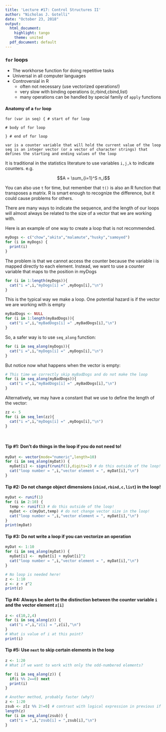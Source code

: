 ---
title: 'Lecture #17: Control Structures II'
author: "Nicholas J. Gotelli"
date: "October 23, 2018"
output:
  html_document:
    highlight: tango
    theme: united
  pdf_document: default
---
### `for` loops
* The workhorse function for doing repetitive tasks
* Universal in all computer languages
* Controversial in R
    - often not necessary (use vectorized operations!)
    - very slow with binding operations (c,rbind,cbind,list) 
    - many operations can be handled by special family of `apply` functions
    
#### Anatomy of a `for` loop
```
for (var in seq) { # start of for loop

# body of for loop 

} # end of for loop

var is a counter variable that will hold the current value of the loop
seq is an integer vector (or a vector of character strings) that defines the starting and ending values of the loop
```
It is traditional in the statistics literature to use variables `i,j,k` to indicate counters. e.g.

$$A = \sum_{i=1}^S n_i$$

You can also use `t` for time, but remember that `t()` is also an R function that transposes a matrix. R is smart enough to recognize the difference, but it could cause problems for others.

There are many ways to indicate the sequence, and the length of our loops will almost always be related to the size of a vector that we are working with. 

Here is an example of one way to create a loop that is not recommended.

```{r}
myDogs <- c("chow","akita","malamute","husky","samoyed")
for (i in myDogs) {
  print(i)
}
```
 The problem is that we cannot access the counter because the variable i is mapped directly to each element. Instead, we want to use a counter variable that maps to the position in myDogs
 
```{r}
for (i in 1:length(myDogs)){
  cat("i =",i,"myDogs[i] =" ,myDogs[i],"\n")
}
```

This is the typical way we make a loop. One potential hazard is if the vector we are working with is empty
```{r}
myBadDogs <- NULL
for (i in 1:length(myBadDogs)){
  cat("i =",i,"myBadDogs[i] =" ,myBadDogs[i],"\n")
}


```
So, a safer way is to use `seq_along` function:

```{r}
for (i in seq_along(myDogs)){
  cat("i =",i,"myDogs[i] =" ,myDogs[i],"\n")
}
```

But notice now what happens when the vector is empty:

```{r}

# This time we correctly skip myBadDogs and do not make the loop
for (i in seq_along(myBadDogs)){
  cat("i =",i,"myBadDogs[i] =" ,myBadDogs[i],"\n")
}
```



Alternatively, we may have a constant that we use to define the length of the vector:

```{r, eval=FALSE}
zz <- 5
for (i in seq_len(zz){
  cat("i =",i,"myDogs[i] =" ,myDogs[i],"\n")
}

  
```

#### Tip #1: Don't do things in the loop if you do not need to!
```{r, eval=FALSE}
myDat <- vector(mode="numeric",length=10)
for (i in seq_along(myDat)) {
  myDat[i] <- signif(runif(1),digits=2) # do this outside of the loop!
  cat("loop number = ",i,"vector element = ", myDat[i],"\n")
}
```

#### Tip #2: Do not change object dimensions (`cbind,rbind,c,list`) in the loop!
```{r, eval=TRUE}
myDat <- runif(1)
for (i in 2:10) {
  temp <- runif(1) # do this outside of the loop!
  myDat <- c(myDat,temp) # do not change vector size in the loop!
  cat("loop number = ",i,"vector element = ", myDat[i],"\n")
}
print(myDat)
```

#### Tip #3: Do not write a loop if you can vectorize an operation
```{r, eval=FALSE}
myDat <- 1:10
for (i in seq_along(myDat)) {
  myDat[i] <-  myDat[i] + myDat[i]^2
  cat("loop number = ",i,"vector element = ", myDat[i],"\n")
}

# No loop is needed here!
z <- 1:10
z <- z + z^2
print(z)


```
#### Tip #4: Always be alert to the distinction between the counter variable `i` and the vector element `z[i]`
```{r, eval=FALSE}
z <- c(10,2,4)
for (i in seq_along(z)) {
  cat("i =",i,"z[i] = ",z[i],"\n")
}
# What is value of i at this point?
print(i)
```

#### Tip #5: Use `next` to skip certain elements in the loop

```{r, eval=FALSE}
z <- 1:20
# What if we want to work with only the odd-numbered elements?

for (i in seq_along(z)) {
  if(i %% 2==0) next
  print(i)
}

# Another method, probably faster (why?)
z <- 1:20
zsub <- z[z %% 2!=0] # contrast with logical expression in previous if statement!
length(z)
for (i in seq_along(zsub)) {
  cat("i = ",i,"zsub[i] = ",zsub[i],"\n")
}
```

